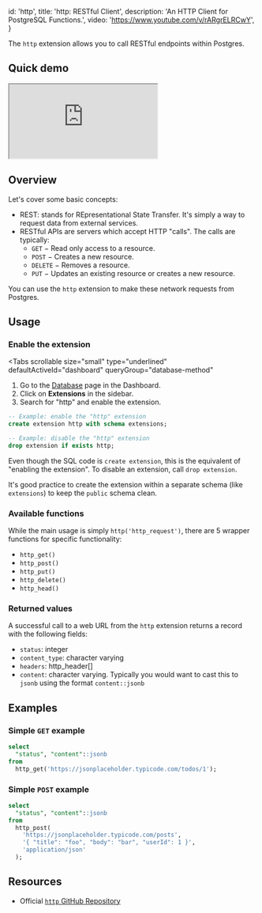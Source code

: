 
  id: 'http',
  title: 'http: RESTful Client',
  description: 'An HTTP Client for PostgreSQL Functions.',
  video: 'https://www.youtube.com/v/rARgrELRCwY',
}

The `http` extension allows you to call RESTful endpoints within Postgres.

## Quick demo

<div className="video-container">
  <iframe
    src="https://www.youtube-nocookie.com/embed/rARgrELRCwY"
    frameBorder="1"
    allow="accelerometer; autoplay; clipboard-write; encrypted-media; gyroscope; picture-in-picture"
    allowFullScreen
  ></iframe>
</div>

## Overview

Let's cover some basic concepts:

- REST: stands for REpresentational State Transfer. It's simply a way to request data from external services.
- RESTful APIs are servers which accept HTTP "calls". The calls are typically:
  - `GET` − Read only access to a resource.
  - `POST` − Creates a new resource.
  - `DELETE` − Removes a resource.
  - `PUT` − Updates an existing resource or creates a new resource.

You can use the `http` extension to make these network requests from Postgres.

## Usage

### Enable the extension

<Tabs
  scrollable
  size="small"
  type="underlined"
  defaultActiveId="dashboard"
  queryGroup="database-method"
>
<TabPanel id="dashboard" label="Dashboard">

1. Go to the [Database](https://supabase.com/dashboard/project/_/database/tables) page in the Dashboard.
2. Click on **Extensions** in the sidebar.
3. Search for "http" and enable the extension.

</TabPanel>
<TabPanel id="sql" label="SQL">

```sql
-- Example: enable the "http" extension
create extension http with schema extensions;

-- Example: disable the "http" extension
drop extension if exists http;
```

Even though the SQL code is `create extension`, this is the equivalent of "enabling the extension".
To disable an extension, call `drop extension`.

It's good practice to create the extension within a separate schema (like `extensions`) to keep the `public` schema clean.

</TabPanel>
</Tabs>

### Available functions

While the main usage is simply `http('http_request')`, there are 5 wrapper functions for specific functionality:

- `http_get()`
- `http_post()`
- `http_put()`
- `http_delete()`
- `http_head()`

### Returned values

A successful call to a web URL from the `http` extension returns a record with the following fields:

- `status`: integer
- `content_type`: character varying
- `headers`: http_header[]
- `content`: character varying. Typically you would want to cast this to `jsonb` using the format `content::jsonb`

## Examples

### Simple `GET` example

```sql
select
  "status", "content"::jsonb
from
  http_get('https://jsonplaceholder.typicode.com/todos/1');
```

### Simple `POST` example

```sql
select
  "status", "content"::jsonb
from
  http_post(
    'https://jsonplaceholder.typicode.com/posts',
    '{ "title": "foo", "body": "bar", "userId": 1 }',
    'application/json'
  );
```

## Resources

- Official [`http` GitHub Repository](https://github.com/pramsey/pgsql-http)


